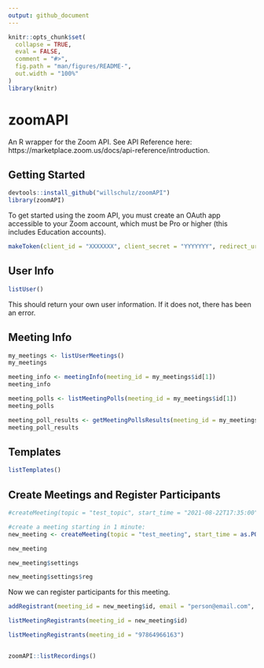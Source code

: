 ```yaml
---
output: github_document
---
```


```r
knitr::opts_chunk$set(
  collapse = TRUE,
  eval = FALSE,
  comment = "#>",
  fig.path = "man/figures/README-",
  out.width = "100%"
)
library(knitr)
```

# zoomAPI

An R wrapper for the Zoom API.  See API Reference here: https://marketplace.zoom.us/docs/api-reference/introduction.

## Getting Started

```r
devtools::install_github("willschulz/zoomAPI")
library(zoomAPI)
```

To get started using the zoom API, you must create an OAuth app accessible to your Zoom account, which must be Pro or higher (this includes Education accounts).


```r
makeToken(client_id = "XXXXXXX", client_secret = "YYYYYYY", redirect_uri = "https://www.ZZZZZZZ.com", app_name = "")

```

## User Info

```r
listUser()
```

This should return your own user information.  If it does not, there has been an error.

## Meeting Info

```r
my_meetings <- listUserMeetings()
my_meetings

meeting_info <- meetingInfo(meeting_id = my_meetings$id[1])
meeting_info

meeting_polls <- listMeetingPolls(meeting_id = my_meetings$id[1])
meeting_polls

meeting_poll_results <- getMeetingPollsResults(meeting_id = my_meetings$id[1])
meeting_poll_results
```

## Templates

```r
listTemplates()

```


## Create Meetings and Register Participants

```r
#createMeeting(topic = "test_topic", start_time = "2021-08-22T17:35:00", duration = 10)

#create a meeting starting in 1 minute:
new_meeting <- createMeeting(topic = "test_meeting", start_time = as.POSIXct(Sys.time() + 60), duration = 10)

new_meeting

new_meeting$settings

new_meeting$settings$reg
```


Now we can register participants for this meeting.

```r
addRegistrant(meeting_id = new_meeting$id, email = "person@email.com", first_name = "Test Registrant")

listMeetingRegistrants(meeting_id = new_meeting$id)

listMeetingRegistrants(meeting_id = "97864966163")
```


```r




```




```r
zoomAPI::listRecordings()

```

